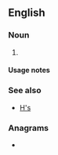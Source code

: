 {{also|hs|Hs|HS|hS|H's|ḥs}}
==English==

===Noun===
{{head|en|noun form}}

# {{plural of|h|lang=en}}

====Usage notes====
{{U:en:plurals of letters}}

===See also===
* [[H's]]

===Anagrams===
* {{anagrams|en|a=hs|S&H|SH|sh}}
